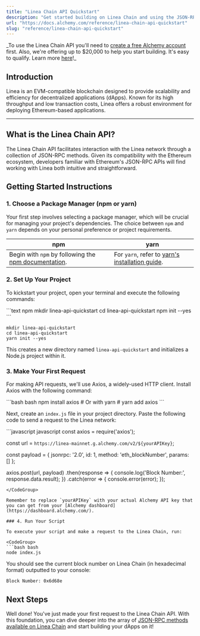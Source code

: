 ```yaml
---
title: "Linea Chain API Quickstart"
description: "Get started building on Linea Chain and using the JSON-RPC API"
url: "https://docs.alchemy.com/reference/linea-chain-api-quickstart"
slug: "reference/linea-chain-api-quickstart"
---
```



\_To use the Linea Chain API you'll need to [create a free Alchemy account](https://dashboard.alchemy.com/signup/?a=summer) first. Also, we're offering up to $20,000 to help you start building. It's easy to qualify. Learn more [here](https://www.alchemy.com/summer-of-chains-build-and-save)!\_

## Introduction

Linea is an EVM-compatible blockchain designed to provide scalability and efficiency for decentralized applications (dApps). Known for its high throughput and low transaction costs, Linea offers a robust environment for deploying Ethereum-based applications.

***

## What is the Linea Chain API?

The Linea Chain API facilitates interaction with the Linea network through a collection of JSON-RPC methods. Given its compatibility with the Ethereum ecosystem, developers familiar with Ethereum's JSON-RPC APIs will find working with Linea both intuitive and straightforward.

## Getting Started Instructions

### 1. Choose a Package Manager (npm or yarn)

Your first step involves selecting a package manager, which will be crucial for managing your project's dependencies. The choice between `npm` and `yarn` depends on your personal preference or project requirements.

| npm                                                                                                                       | yarn                                                                                                |
| ------------------------------------------------------------------------------------------------------------------------- | --------------------------------------------------------------------------------------------------- |
| Begin with `npm` by following the [npm documentation](https://docs.npmjs.com/downloading-and-installing-node-js-and-npm). | For `yarn`, refer to [yarn's installation guide](https://classic.yarnpkg.com/lang/en/docs/install). |

### 2. Set Up Your Project

To kickstart your project, open your terminal and execute the following commands:

<CodeGroup>
  ```text npm
  mkdir linea-api-quickstart
  cd linea-api-quickstart
  npm init --yes
  ```

  ```text yarn
  mkdir linea-api-quickstart
  cd linea-api-quickstart
  yarn init --yes
  ```
</CodeGroup>

This creates a new directory named `linea-api-quickstart` and initializes a Node.js project within it.

### 3. Make Your First Request

For making API requests, we'll use Axios, a widely-used HTTP client. Install Axios with the following command:

<CodeGroup>
  ```bash bash
  npm install axios
  # Or with yarn
  # yarn add axios
  ```
</CodeGroup>

Next, create an `index.js` file in your project directory. Paste the following code to send a request to the Linea network:

<CodeGroup>
  ```javascript javascript
  const axios = require('axios');

  const url = `https://linea-mainnet.g.alchemy.com/v2/${yourAPIKey}`;

  const payload = {
    jsonrpc: '2.0',
    id: 1,
    method: 'eth_blockNumber',
    params: []
  };

  axios.post(url, payload)
    .then(response => {
      console.log('Block Number:', response.data.result);
    })
    .catch(error => {
      console.error(error);
    });
  ```
</CodeGroup>

Remember to replace `yourAPIKey` with your actual Alchemy API key that you can get from your [Alchemy dashboard](https://dashboard.alchemy.com/).

### 4. Run Your Script

To execute your script and make a request to the Linea Chain, run:

<CodeGroup>
  ```bash bash
  node index.js
  ```
</CodeGroup>

You should see the current block number on Linea Chain (in hexadecimal format) outputted to your console:

```
Block Number: 0x6d68e
```

## Next Steps

Well done! You've just made your first request to the Linea Chain API. With this foundation, you can dive deeper into the array of [JSON-RPC methods available on Linea Chain](/reference/linea-chain-api-endpoints) and start building your dApps on it!
